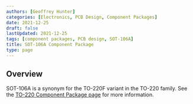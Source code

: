 ```yaml
---
authors: [Geoffrey Hunter]
categories: [Electronics, PCB Design, Component Packages]
date: 2021-12-25
draft: false
lastUpdated: 2021-12-25
tags: [component packages, PCB design, SOT-106A]
title: SOT-106A Component Package
type: page
---
```



## Overview

SOT-106A is a synonym for the TO-220F variant in the TO-220 family. See the [TO-220 Component Package page](/pcb-design/component-packages/to-220-component-package/) for more information.

